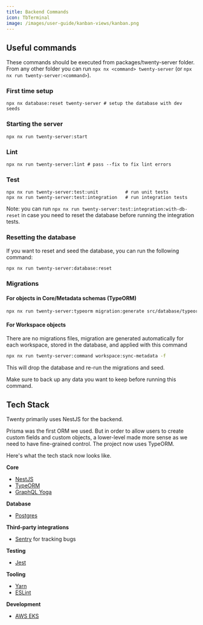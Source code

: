 ```yaml
---
title: Backend Commands
icon: TbTerminal
image: /images/user-guide/kanban-views/kanban.png
---
```


## Useful commands

These commands should be executed from packages/twenty-server folder.
From any other folder you can run `npx nx <command> twenty-server` (or `npx nx run twenty-server:<command>`).

### First time setup

```
npx nx database:reset twenty-server # setup the database with dev seeds
```

### Starting the server

```
npx nx run twenty-server:start
```

### Lint

```
npx nx run twenty-server:lint # pass --fix to fix lint errors
```

### Test

```
npx nx run twenty-server:test:unit          # run unit tests
npx nx run twenty-server:test:integration   # run integration tests
```
Note: you can run `npx nx run twenty-server:test:integration:with-db-reset` in case you need to reset the database before running the integration tests.

### Resetting the database

If you want to reset and seed the database, you can run the following command:

```bash
npx nx run twenty-server:database:reset
```

### Migrations

#### For objects in Core/Metadata schemas (TypeORM)

```bash
npx nx run twenty-server:typeorm migration:generate src/database/typeorm/core/migrations/nameOfYourMigration -d src/database/typeorm/core/core.datasource.ts
```

#### For Workspace objects

There are no migrations files, migration are generated automatically for each workspace,
stored in the database, and applied with this command

```bash
npx nx run twenty-server:command workspace:sync-metadata -f
```

<Warning>

This will drop the database and re-run the migrations and seed.

Make sure to back up any data you want to keep before running this command.

</Warning>

## Tech Stack

Twenty primarily uses NestJS for the backend. 

Prisma was the first ORM we used. But in order to allow users to create custom fields and custom objects, a lower-level made more sense as we need to have fine-grained control. The project now uses TypeORM. 

Here's what the tech stack now looks like. 


**Core**
- [NestJS](https://nestjs.com/)
- [TypeORM](https://typeorm.io/)
- [GraphQL Yoga](https://the-guild.dev/graphql/yoga-server)

**Database**
- [Postgres](https://www.postgresql.org/)

**Third-party integrations**
- [Sentry](https://sentry.io/welcome/) for tracking bugs

**Testing**
- [Jest](https://jestjs.io/)

**Tooling**
- [Yarn](https://yarnpkg.com/)
- [ESLint](https://eslint.org/)

**Development**
- [AWS EKS](https://aws.amazon.com/eks/) 


